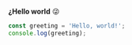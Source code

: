 **¿Hello world** 😜

```javascript {code}
const greeting = 'Hello, world!';
console.log(greeting);
```
